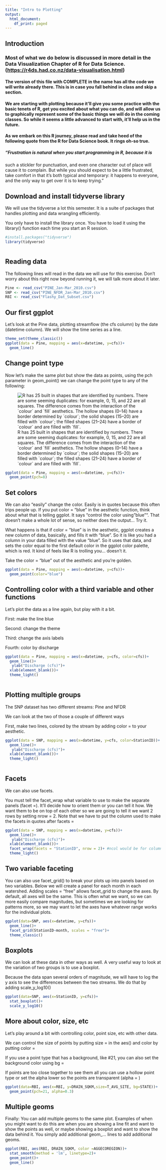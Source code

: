 ```yaml
---
title: "Intro to Plotting"
output:
  html_document:
    df_print: paged
---
```


## **Introduction**

### Most of what we do below is discussed in more detail in the Data Visualization Chapter of R for Data Science. (<https://r4ds.had.co.nz/data-visualisation.html>)

#### The version of this file with COMPLETE in the name has all the code we will write already there. This is in case you fall behind in class and skip a section.

#### We are starting with plotting because it'll give you some practice with the basic tenets of R, get you excited about what you can do, and will allow us to graphically represent some of the basic things we will do in the coming classes. So while it seems a little advanced to start with, it'll help us in the future.

#### As we embark on this R journey, please read and take heed of the following quote from the R for Data Science book. It rings oh-so true.

##### "Frustration is natural when you start programming in R, because it is

such a stickler for punctuation, and even one character out of place will cause it to complain. But while you should expect to be a little frustrated, take comfort in that it's both typical and temporary: it happens to everyone, and the only way to get over it is to keep trying."

## Download and install tidyverse library

We will use the tidyverse a lot this semester. It is a suite of packages that handles plotting and data wrangling efficiently.

You only have to install the library once. You have to load it using the library() function each time you start an R session.

```r
#install.packages("tidyverse")
library(tidyverse)



```

## Reading data

The following lines will read in the data we will use for this exercise. Don't worry about this right now beyond running it, we will talk more about it later.

```r
Pine <- read_csv("PINE_Jan-Mar_2010.csv") 
SNP <- read_csv("PINE_NFDR_Jan-Mar_2010.csv")
RBI <- read_csv("Flashy_Dat_Subset.csv")
```



## Our first ggplot

Let's look at the Pine data, plotting streamflow (the cfs column) by the date (datetime column). We will show the time series as a line.

```r
theme_set(theme_classic())
ggplot(data = Pine, mapping = aes(x=datetime, y=cfs))+
  geom_line()

```

## Change point type

Now let's make the same plot but show the data as points, using the pch parameter in geom_point() we can change the point type to any of the following:

![R has 25 built in shapes that are identified by numbers. There are some seeming duplicates: for example, 0, 15, and 22 are all squares. The difference comes from the interaction of the \`colour\` and \`fill\` aesthetics. The hollow shapes (0--14) have a border determined by \`colour\`; the solid shapes (15--20) are filled with \`colour\`; the filled shapes (21--24) have a border of \`colour\` and are filled with \`fill\`.](https://d33wubrfki0l68.cloudfront.net/e28a1b57b6622cf67fd8a7e01c6a9955914f8fe9/635be/visualize_files/figure-html/shapes-1.png)

```r
ggplot(data = Pine, mapping = aes(x=datetime, y=cfs))+
  geom_point(pch=8)
```

## Set colors

We can also "easily" change the color. Easily is in quotes because this often trips people up. If you put color = "blue" in the aesthetic function, think about what that is telling ggplot. It says "control the color using "blue"". That doesn't make a whole lot of sense, so neither does the output... Try it.

What happens is that if color = "blue" is in the aesthetic, ggplot creates a new column of data, basically, and fills it with "blue". So it is like you had a column in your data filled with the value "blue". So it uses that data, and sets the color equal to the first default color in the ggplot color palette, which is red. It kind of feels like R is trolling you... doesn't it.

Take the color = "blue" out of the aesthetic and you're golden.

```r
ggplot(data = Pine, mapping = aes(x=datetime, y=cfs))+
  geom_point(color="blue")
```

## Controlling color with a third variable and other functions

Let's plot the data as a line again, but play with it a bit.

First: make the line blue

Second: change the theme

Third: change the axis labels

Fourth: color by discharge

```r
ggplot(data = Pine, mapping = aes(x=datetime, y=cfs, color=cfs))+
  geom_line()+
   ylab("Discharge (cfs)")+
  xlab(element_blank())+
  theme_light()
 
```

## Plotting multiple groups

The SNP dataset has two different streams: Pine and NFDR

We can look at the two of those a couple of different ways

First, make two lines, colored by the stream by adding color = to your aesthetic.

```r
ggplot(data = SNP, mapping = aes(x=datetime, y=cfs, color=StationID))+
  geom_line()+
   ylab("Discharge (cfs)")+
  xlab(element_blank())+
  theme_light()
 
```

## Facets

We can also use facets.

You must tell the facet_wrap what variable to use to make the separate panels (facet =). It'll decide how to orient them or you can tell it how. We want them to be on top of each other so we are going to tell it we want 2 rows by setting nrow = 2. Note that we have to put the column used to make the facets in quotes after facets =

```r
ggplot(data = SNP, mapping = aes(x=datetime, y=cfs))+
  geom_line()+
   ylab("Discharge (cfs)")+
  xlab(element_blank())+
  facet_wrap(facets = "StationID", nrow = 2)+ #ncol would be for column
  theme_light()
```

## Two variable faceting

You can also use facet_grid() to break your plots up into panels based on two variables. Below we will create a panel for each month in each watershed. Adding scales = "free" allows facet_grid to change the axes. By default, all axes will be the same. This is often what we want, so we can more easily compare magnitudes, but sometimes we are looking for patterns more, so we may want to let the axes have whatever range works for the individual plots.

```r
ggplot(data=SNP, aes(x=datetime, y=cfs))+
  geom_line()+
  facet_grid(StationID~month, scales = "free")+
  theme_classic()
```

## Boxplots

We can look at these data in other ways as well. A very useful way to look at the variation of two groups is to use a boxplot.

Because the data span several orders of magnitude, we will have to log the y axis to see the differences between the two streams. We do that by adding scale_y\_log10()

```r
ggplot(data=SNP, aes(x=StationID, y=cfs))+
  stat_boxplot()+
  scale_y_log10()
```

## More about color, size, etc

Let's play around a bit with controlling color, point size, etc with other data.

We can control the size of points by putting size = in the aes() and color by putting color =

If you use a point type that has a background, like \#21, you can also set the background color using bg =

If points are too close together to see them all you can use a hollow point type or set the alpha lower so the points are transparent (alpha = )

```r
ggplot(data=RBI, aes(x=RBI, y=DRAIN_SQKM,size=T_AVG_SITE, bg=STATE))+
  geom_point(pch=21, alpha=0.3)
```

## Multiple geoms

Finally: You can add multiple geoms to the same plot. Examples of when you might want to do this are when you are showing a line fit and want to show the points as well, or maybe showing a boxplot and want to show the data behind it. You simply add additional geom\_... lines to add additional geoms.

```r
ggplot(RBI, aes(RBI, DRAIN_SQKM, color =AGGECOREGION))+
  stat_smooth(method = 'lm', linetype=2)+
  geom_point()+
  geom_line()
```

